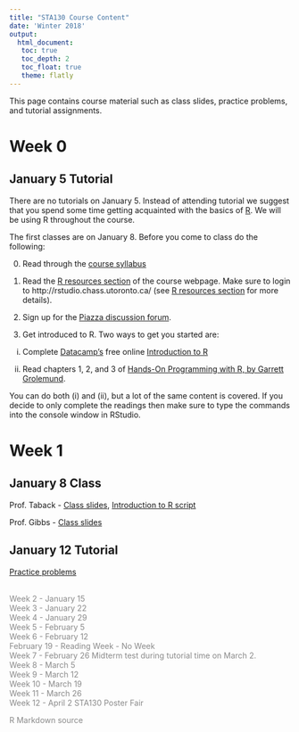 ```yaml
---
title: "STA130 Course Content"
date: 'Winter 2018'
output: 
  html_document:
   toc: true
   toc_depth: 2
   toc_float: true 
   theme: flatly
---
```


This page contains course material such as class slides, practice problems, and tutorial assignments.

# Week 0

## January 5 Tutorial

There are no tutorials on January 5.  Instead of attending tutorial we suggest that you spend some time getting acquainted with the basics of [R](https://www.r-project.org).  We will be using R throughout the course.

The first classes are on January 8.  Before you come to class do the following:

0. Read through the [course syllabus](STA130syllabus2018S.html)

1. Read the [R resources section](R_resources.html) of the course webpage.  Make sure to login to http://rstudio.chass.utoronto.ca/ (see [R resources section](R_resources.html) for more details).

2. Sign up for the [Piazza discussion forum](https://piazza.com/utoronto.ca/winter2018/sta130h1/home).

3. Get introduced to R.  Two ways to get you started are:

(i) Complete [Datacamp's](https://www.datacamp.com) free online [Introduction to R](https://www.datacamp.com/courses/free-introduction-to-r)

(ii)  Read chapters 1, 2, and 3 of [Hands-On Programming with R, by Garrett Grolemund](https://d1b10bmlvqabco.cloudfront.net/attach/ighbo26t3ua52t/igp9099yy4v10/igz7vp4w5su9/OReilly_HandsOn_Programming_with_R_2014.pdf).  

You can do both (i) and (ii), but a lot of the same content is covered. If you decide to only complete the readings then make sure to type the commands into the console window in RStudio.    

# Week 1

## January 8 Class

Prof. Taback - [Class slides](STA130H1_Class1_NT.pdf),  [Introduction to R script](introduction_to_R.R)

Prof. Gibbs - [Class slides](introtoggplot.pdf)

## January 12 Tutorial

[Practice problems](Week1PracticeProblems-student.html)

<br>
<html>
<span style="opacity: 0.5;">
Week 2 - January 15 <br>
Week 3 - January 22 <br>
Week 4 - January 29 <br>
Week 5 - February 5 <br>
Week 6 - February 12 <br>
February 19 - Reading Week - No Week <br>
Week 7 - February 26 Midterm test during tutorial time on March 2. <br>
Week 8 - March 5 <br>
Week 9 - March 12 <br>
Week 10 - March 19 <br>
Week 11 - March 26 <br>
Week 12 - April 2 STA130 Poster Fair 
</html>

R Markdown source <a href="https://raw.githubusercontent.com/ntaback/UofT_STA130/master/course_content.Rmd">
<i class="fa fa-github fa-2x" aria-hidden="true"></i>
</a>

